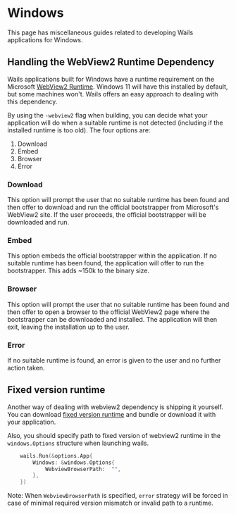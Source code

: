 # Windows

This page has miscellaneous guides related to developing Wails applications for Windows.

## Handling the WebView2 Runtime Dependency

Wails applications built for Windows have a runtime requirement on the Microsoft [WebView2 Runtime](https://developer.microsoft.com/en-us/microsoft-edge/webview2/).
Windows 11 will have this installed by default, but some machines won't. Wails offers an easy approach to dealing with this dependency.

By using the `-webview2` flag when building, you can decide what your application will do when a suitable runtime is not detected (including if the installed runtime is too old).
The four options are:

1. Download
2. Embed
3. Browser
4. Error

### Download

This option will prompt the user that no suitable runtime has been found and then offer to download and run the official
bootstrapper from Microsoft's WebView2 site. If the user proceeds, the official bootstrapper will be downloaded and run.

### Embed

This option embeds the official bootstrapper within the application. If no suitable runtime has been found, the
application will offer to run the bootstrapper. This adds ~150k to the binary size.

### Browser

This option will prompt the user that no suitable runtime has been found and then offer to open a browser to the official
WebView2 page where the bootstrapper can be downloaded and installed. The application will then exit, leaving the installation
up to the user.

### Error

If no suitable runtime is found, an error is given to the user and no further action taken.

## Fixed version runtime

Another way of dealing with webview2 dependency is shipping it yourself.
You can download [fixed version runtime](https://developer.microsoft.com/ru-ru/microsoft-edge/webview2/#download-section) and bundle or download it with your application.

Also, you should specify path to fixed version of webview2 runtime in the `windows.Options` structure when launching wails.

```go
	wails.Run(&options.App{
		Windows: &windows.Options{
			WebviewBrowserPath:  "",
		},
	})
```

Note: When `WebviewBrowserPath` is specified, `error` strategy will be forced in case of minimal required version mismatch or invalid path to a runtime.